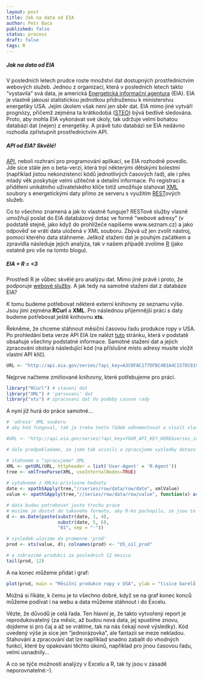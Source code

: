 ```yaml
---
layout: post
title: Jak na data od EIA
author: Petr Baca
published: false
status: process
draft: false
tags: R
---
```

##### Jak na data od EIA
V posledních letech prudce roste množství dat dostupných prostřednictvím webových služeb. Jednou z organizací, která v posledních letech takto "vystavila" svá data, je americká [Energetická informační agentura](http://www.eia.gov) (EIA). EIA je vlastně jakousi statistickou jednotkou přidruženou k ministerstvu energetiky USA. Jejím úkolem však není jen sběr dat. EIA mimo jiné vytváří prognózy, přičemž zejména ta krátkodobá ([STEO](http://www.eia.gov/forecasts/steo/report/)) bývá bedlivě sledována. Proto, aby mohla EIA vykonávat své úkoly, tak udržuje velmi bohatou databázi dat (nejen) z energetiky. A právě tuto databázi se EIA nedávno rozhodla zpřístupnit prostřednictvím API.

##### API od EIA? Skvělé!

[API](http://en.wikipedia.org/wiki/Application_programming_interface), neboli rozhraní pro programování aplikací, se EIA rozhodně povedlo. Jde sice stále jen o beta-verzi, která trpí některými dětskými bolestmi (například jistou nekonzistencí kódů jednotlivých časových řad), ale i přes mladý věk poskytuje velmi užitečné a detailní informace. Po registraci a přidělení unikátního uživatelského klíče totiž umožňuje stahovat [XML](https://en.wikipedia.org/wiki/XML) soubory s energetickými daty přímo ze serveru s využitím [REST](http://en.wikipedia.org/wiki/Representational_state_transfer)ových služeb.

Co to všechno znamená a jak to vlastně funguje? RESTové služby vlasně umožňují poslat do EIA databázový dotaz ve formě "webové adresy" (v podstatě stejně, jako když do prohlížeče napíšeme www.seznam.cz) a jako odpověď se vrátí data uložená v XML souboru. Zbývá už jen zvolit nástroj, pomocí kterého data stáhneme. Jelikož stažení dat je pouhým začátkem a zpravidla následuje jejich analýza, tak v našem případě zvolíme [R](http://www.r-project.org/) (jako ostatně pro vše na tomto blogu).

##### EIA + R = <3

Prostředí R je vůbec skvělé pro analýzu dat. Mimo jiné právě i proto, že podporuje [webové služby](http://cran.r-project.org/web/views/WebTechnologies.html). A jak tedy na samotné stažení dat z databáze EIA?

K tomu budeme potřebovat některé externí knihovny ze seznamu výše. Jsou jimi zejména **RCurl** a **XML**. Pro následnou příjemnější práci s daty budeme potřebovat ještě knihovnu **xts**.

Řekněme, že chceme stáhnout měsíční časovou řadu produkce ropy v USA. Po prohledání beta verze API EIA lze nalézt [tuto](http://www.eia.gov/opendata/qb.cfm?category=296686&sdid=PET.MCRFPUS2.M) stránku, která v podstatě obsahuje všechny podstatné informace. Samotné stažení dat a jejich zpracování obstará následující kód (na příslušné místo adresy musíte vložit vlastní API klíč).

```r
URL <- "http://api.eia.gov/series/?api_key=A3C0FAC177DFBC4B1A4C157DC8198257&series_id=PET.MCRFPUS2.M&out=xml"
```

Nejprve načteme zmiňované knihovny, které potřebujeme pro práci.

```r
library("RCurl") # stazeni dat
library("XML") # 'parsovani' dat
library("xts") # zpracovani dat do podoby casove rady
```

A nyní již hurá do práce samotné...

```r
# 'adresa' XML souboru
# aby kód fungoval, tak je treba tento řádek odkomentovat a vlozit vlastní API klic

#URL <- "http://api.eia.gov/series/?api_key=YOUR_API_KEY_HERE&series_id=PET.MCRFPUS2.M&out=xml"

# dale predpokladame, ze jsme tak ucinili a zpracujeme vysledky dotazu

# stahneme a "zpracujeme" XML
XML <- getURL(URL, httpheader = list('User-Agent' = 'R-Agent'))
tree <- xmlTreeParse(XML, useInternalNodes=TRUE)
  
# vytahneme z XMLka prislusne hodnoty
date <- xpathSApply(tree,"//series/row/data/row/date", xmlValue)
value <- xpathSApply(tree,"//series/row/data/row/value", function(x) as.numeric(xmlValue(x)))

# data budou potrebovat jeste trochu prace
# musime je dostat do takoveho formatu, aby R-ko pochopilo, ze jsou to skutecne datumy
d <- as.Date(paste(substr(date, 1, 4),
                   substr(date, 5, 6),
                   "01", sep = "-"))

# vysledek ulozime do promenne 'prod'
prod <- xts(value, d); colnames(prod) <- "US_oil_prod"

# a zobrazime produkci za poslednich 12 mesicu
tail(prod, 12)

```

A na konec můžeme přidat i graf:

```r
plot(prod, main = "Měsíční produkce ropy v USA", ylab = "tisíce barelů denně")
```

Možná si říkáte, k čemu je to všechno dobré, když se na graf konec konců můžeme podívat i na webu a data můžeme stáhnout i do Excelu.

Vězte, že důvodů je celá řada. Ten hlavní je, že takto vytvořený report je reprodukovatelný (za měsíc, až budou nová data, jej spustíme znovu, dojdeme si pro čaj a až se vrátíme, tak na nás čekají nové výsledky). Kód uvedený výše je sice jen "jednorázovka", ale fantazii se meze nekladou. Stahování a zpracování dat lze například snadno zabalit do vhodných funkcí, které by opakování těchto úkonů, například pro jinou časovou řadu, velmi usnadnily...

A co se týče možností analýzy v Excelu a R, tak ty jsou v zásadě neporovnatelné:-). 

